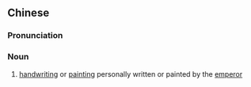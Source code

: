 {{also|御笔}}
==Chinese==
{{zh-forms|s=御笔}}

===Pronunciation===
{{zh-pron
|m=yùbǐ
|cat=n
}}

===Noun===
{{zh-noun}}

# [[handwriting]] or [[painting]] personally written or painted by the [[emperor]]